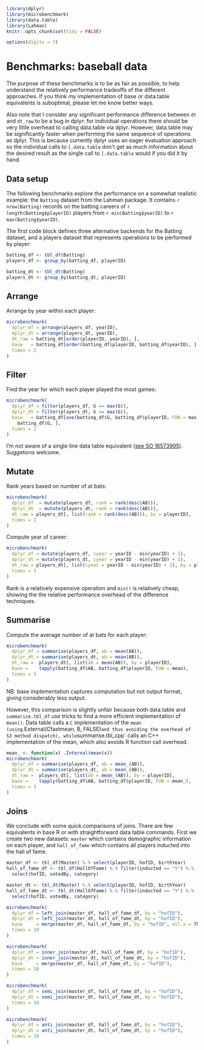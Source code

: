 <!--
%\VignetteEngine{knitr}
%\VignetteIndexEntry{Baseball benchmarks}
-->

```r
library(dplyr)
library(microbenchmark)
library(data.table)
library(Lahman)
knitr::opts_chunk$set(tidy = FALSE)

options(digits = 3)
```

# Benchmarks: baseball data

The purpose of these benchmarks is to be as fair as possible, to help understand the relatively performance tradeoffs of the different approaches. If you think my implementation of base or data.table equivalents is suboptimal, please let me know better ways.

Also note that I consider any significant performance difference between `dt` and `dt_raw` to be a bug in dplyr: for individual operations there should be very little overhead to calling data.table via dplyr. However, data.table may be significantly faster when performing the same sequence of operations as dplyr. This is because currently dplyr uses an eager evaluation approach so the individual calls to `[.data.table` don't get as much information about the desired result as the single call to `[.data.table` would if you did it by hand.

## Data setup

The following benchmarks explore the performance on a somewhat realistic example: the `Batting` dataset from the Lahman package. It contains `r nrow(Batting)` records on the batting careers of `r length(Batting$playerID)` players from `r min(Batting$yearID)` to `r max(Batting$yearID)`.

The first code block defines three alternative backends for the Batting dataset, and a players dataset that represents operations to be performed by player:

```r
batting_df <- tbl_df(Batting)
players_df <- group_by(batting_df, playerID)

batting_dt <- tbl_dt(Batting)
players_dt <- group_by(batting_dt, playerID)
```

## Arrange

Arrange by year within each player:

```r
microbenchmark(
  dplyr_df = arrange(players_df, yearID),
  dplyr_dt = arrange(players_dt, yearID),
  dt_raw = batting_dt[order(playerID, yearID), ],
  base   = batting_df[order(batting_df$playerID, batting_df$yearID), ],
  times = 2
)  
```

## Filter

Find the year for which each player played the most games:

```r
microbenchmark(
  dplyr_df = filter(players_df, G == max(G)),
  dplyr_dt = filter(players_dt, G == max(G)),
  base   = batting_df[ave(batting_df$G, batting_df$playerID, FUN = max) ==
    batting_df$G, ],
  times = 2  
)
```

I'm not aware of a single line data table equivalent ([see SO 16573995](http://stackoverflow.com/questions/16573995/)). Suggetions welcome.

## Mutate

Rank years based on number of at bats:

```r
microbenchmark(
  dplyr_df  = mutate(players_df, rank = rank(desc(AB))),
  dplyr_dt  = mutate(players_dt, rank = rank(desc(AB))),
  dt_raw = players_dt[, list(rank = rank(desc(AB))), by = playerID],
  times = 2
)
```

Compute year of career:

```r
microbenchmark(
  dplyr_df = mutate(players_df, cyear = yearID - min(yearID) + 1),
  dplyr_dt = mutate(players_dt, cyear = yearID - min(yearID) + 1),
  dt_raw = players_dt[, list(cyear = yearID - min(yearID) + 1), by = playerID],
  times = 5
)
```

Rank is a relatively expensive operation and `min()` is relatively cheap, showing the the relative performance overhead of the difference techniques.

## Summarise

Compute the average number of at bats for each player:

```r
microbenchmark(
  dplyr_df = summarise(players_df, ab = mean(AB)),
  dplyr_dt = summarise(players_dt, ab = mean(AB)),
  dt_raw =  players_dt[, list(ab = mean(AB)), by = playerID],
  base =    tapply(batting_df$AB, batting_df$playerID, FUN = mean),
  times = 5
)
```

NB: base implementation captures computation but not output format, giving considerably less output.

However, this comparison is slightly unfair because both data.table and `summarise.tbl_df` use tricks to find a more efficient implementation of `mean()`. Data table calls a `C` implementation of the `mean (using `.External(Cfastmean, B, FALSE)`   and thus avoiding the overhead of S3 method dispatch), while `summarise.tbl_cpp` calls an C++ implementation of the mean, which also avoids R function call overhead.

```r
mean_ <- function(x) .Internal(mean(x))
microbenchmark(
  dplyr_df = summarise(players_df, ab = mean_(AB)),
  dplyr_dt = summarise(players_dt, ab = mean_(AB)),
  dt_raw =  players_dt[, list(ab = mean_(AB)), by = playerID],
  base =    tapply(batting_df$AB, batting_df$playerID, FUN = mean_),
  times = 5
)
```

## Joins

We conclude with some quick comparisons of joins. There are few equivalents in base R or with straightforward data table commands.  First we create two new datasets: `master` which contains demographic information on each player, and `hall_of_fame` which contains all players inducted into the hall of fame.

```r
master_df <- tbl_df(Master) %.% select(playerID, hofID, birthYear)
hall_of_fame_df <- tbl_df(HallOfFame) %.% filter(inducted == "Y") %.% 
  select(hofID, votedBy, category)

master_dt <- tbl_dt(Master) %.% select(playerID, hofID, birthYear)
hall_of_fame_dt <- tbl_dt(HallOfFame) %.% filter(inducted == "Y") %.% 
  select(hofID, votedBy, category)
```

```r
microbenchmark(
  dplyr_df = left_join(master_df, hall_of_fame_df, by = "hofID"),
  dplyr_dt = left_join(master_dt, hall_of_fame_dt, by = "hofID"),
  base     = merge(master_df, hall_of_fame_df, by = "hofID", all.x = TRUE),
  times = 10
)

microbenchmark(
  dplyr_df = inner_join(master_df, hall_of_fame_df, by = "hofID"),
  dplyr_dt = inner_join(master_dt, hall_of_fame_dt, by = "hofID"),
  base     = merge(master_df, hall_of_fame_df, by = "hofID"),
  times = 10
)

microbenchmark(
  dplyr_df = semi_join(master_df, hall_of_fame_df, by = "hofID"),
  dplyr_dt = semi_join(master_dt, hall_of_fame_dt, by = "hofID"),
  times = 10
)

microbenchmark(
  dplyr_df = anti_join(master_df, hall_of_fame_df, by = "hofID"),
  dplyr_dt = anti_join(master_dt, hall_of_fame_dt, by = "hofID"),
  times = 10
)
```
